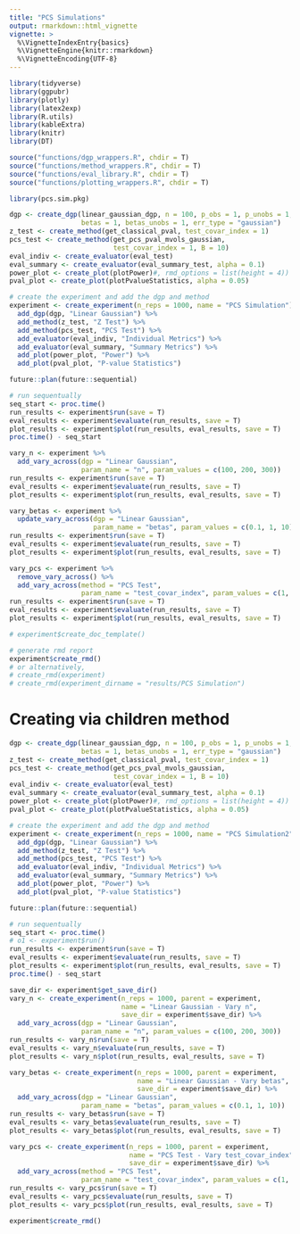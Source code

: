 ```yaml
---
title: "PCS Simulations"
output: rmarkdown::html_vignette
vignette: >
  %\VignetteIndexEntry{basics}
  %\VignetteEngine{knitr::rmarkdown}
  %\VignetteEncoding{UTF-8}
---
```


```r
library(tidyverse)
library(ggpubr)
library(plotly)
library(latex2exp)
library(R.utils)
library(kableExtra)
library(knitr)
library(DT)

source("functions/dgp_wrappers.R", chdir = T)
source("functions/method_wrappers.R", chdir = T)
source("functions/eval_library.R", chdir = T)
source("functions/plotting_wrappers.R", chdir = T)

library(pcs.sim.pkg)

```

```r
dgp <- create_dgp(linear_gaussian_dgp, n = 100, p_obs = 1, p_unobs = 1,
                  betas = 1, betas_unobs = 1, err_type = "gaussian")
z_test <- create_method(get_classical_pval, test_covar_index = 1)
pcs_test <- create_method(get_pcs_pval_mvols_gaussian, 
                          test_covar_index = 1, B = 10)
eval_indiv <- create_evaluator(eval_test)
eval_summary <- create_evaluator(eval_summary_test, alpha = 0.1)
power_plot <- create_plot(plotPower)#, rmd_options = list(height = 4))
pval_plot <- create_plot(plotPvalueStatistics, alpha = 0.05)

# create the experiment and add the dgp and method
experiment <- create_experiment(n_reps = 1000, name = "PCS Simulation") %>%
  add_dgp(dgp, "Linear Gaussian") %>%
  add_method(z_test, "Z Test") %>%
  add_method(pcs_test, "PCS Test") %>%
  add_evaluator(eval_indiv, "Individual Metrics") %>%
  add_evaluator(eval_summary, "Summary Metrics") %>%
  add_plot(power_plot, "Power") %>%
  add_plot(pval_plot, "P-value Statistics")

future::plan(future::sequential)

# run sequentually
seq_start <- proc.time()
run_results <- experiment$run(save = T)
eval_results <- experiment$evaluate(run_results, save = T)
plot_results <- experiment$plot(run_results, eval_results, save = T)
proc.time() - seq_start

vary_n <- experiment %>%
  add_vary_across(dgp = "Linear Gaussian",
                  param_name = "n", param_values = c(100, 200, 300))
run_results <- experiment$run(save = T)
eval_results <- experiment$evaluate(run_results, save = T)
plot_results <- experiment$plot(run_results, eval_results, save = T)

vary_betas <- experiment %>%
  update_vary_across(dgp = "Linear Gaussian",
                     param_name = "betas", param_values = c(0.1, 1, 10))
run_results <- experiment$run(save = T)
eval_results <- experiment$evaluate(run_results, save = T)
plot_results <- experiment$plot(run_results, eval_results, save = T)

vary_pcs <- experiment %>%
  remove_vary_across() %>%
  add_vary_across(method = "PCS Test",
                  param_name = "test_covar_index", param_values = c(1, 1))
run_results <- experiment$run(save = T)
eval_results <- experiment$evaluate(run_results, save = T)
plot_results <- experiment$plot(run_results, eval_results, save = T)

# experiment$create_doc_template()

# generate rmd report
experiment$create_rmd()
# or alternatively,
# create_rmd(experiment)
# create_rmd(experiment_dirname = "results/PCS Simulation")

```


# Creating via children method

```r
dgp <- create_dgp(linear_gaussian_dgp, n = 100, p_obs = 1, p_unobs = 1,
                  betas = 1, betas_unobs = 1, err_type = "gaussian")
z_test <- create_method(get_classical_pval, test_covar_index = 1)
pcs_test <- create_method(get_pcs_pval_mvols_gaussian, 
                          test_covar_index = 1, B = 10)
eval_indiv <- create_evaluator(eval_test)
eval_summary <- create_evaluator(eval_summary_test, alpha = 0.1)
power_plot <- create_plot(plotPower)#, rmd_options = list(height = 4))
pval_plot <- create_plot(plotPvalueStatistics, alpha = 0.05)

# create the experiment and add the dgp and method
experiment <- create_experiment(n_reps = 1000, name = "PCS Simulation2") %>%
  add_dgp(dgp, "Linear Gaussian") %>%
  add_method(z_test, "Z Test") %>%
  add_method(pcs_test, "PCS Test") %>%
  add_evaluator(eval_indiv, "Individual Metrics") %>%
  add_evaluator(eval_summary, "Summary Metrics") %>%
  add_plot(power_plot, "Power") %>%
  add_plot(pval_plot, "P-value Statistics")

future::plan(future::sequential)

# run sequentually
seq_start <- proc.time()
# o1 <- experiment$run()
run_results <- experiment$run(save = T)
eval_results <- experiment$evaluate(run_results, save = T)
plot_results <- experiment$plot(run_results, eval_results, save = T)
proc.time() - seq_start

save_dir <- experiment$get_save_dir()
vary_n <- create_experiment(n_reps = 1000, parent = experiment, 
                            name = "Linear Gaussian - Vary n",
                            save_dir = experiment$save_dir) %>%
  add_vary_across(dgp = "Linear Gaussian", 
                  param_name = "n", param_values = c(100, 200, 300))
run_results <- vary_n$run(save = T)
eval_results <- vary_n$evaluate(run_results, save = T)
plot_results <- vary_n$plot(run_results, eval_results, save = T)

vary_betas <- create_experiment(n_reps = 1000, parent = experiment,
                                name = "Linear Gaussian - Vary betas",
                                save_dir = experiment$save_dir) %>%
  add_vary_across(dgp = "Linear Gaussian", 
                  param_name = "betas", param_values = c(0.1, 1, 10))
run_results <- vary_betas$run(save = T)
eval_results <- vary_betas$evaluate(run_results, save = T)
plot_results <- vary_betas$plot(run_results, eval_results, save = T)

vary_pcs <- create_experiment(n_reps = 1000, parent = experiment,
                              name = "PCS Test - Vary test_covar_index",
                              save_dir = experiment$save_dir) %>%
  add_vary_across(method = "PCS Test", 
                  param_name = "test_covar_index", param_values = c(1, 1))
run_results <- vary_pcs$run(save = T)
eval_results <- vary_pcs$evaluate(run_results, save = T)
plot_results <- vary_pcs$plot(run_results, eval_results, save = T)

experiment$create_rmd()

```

